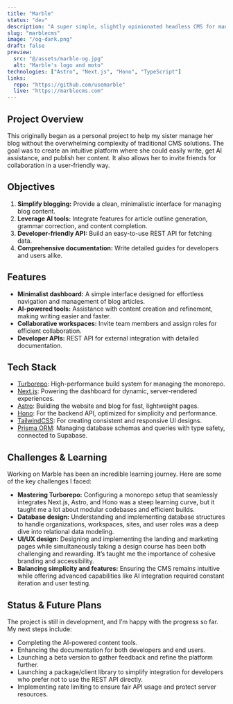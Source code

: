 ```yaml
---
title: "Marble"
status: "dev"
description: "A super simple, slightly opinionated headless CMS for managing your blog."
slug: "marblecms"
image: "/og-dark.png"
draft: false
preview:
  src: "@/assets/marble-og.jpg"
  alt: "Marble's logo and moto"
technologies: ["Astro", "Next.js", "Hono", "TypeScript"]
links:
  repo: "https://github.com/usemarble"
  live: "https://marblecms.com"
---
```


## Project Overview

This originally began as a personal project to help my sister manage her blog without the overwhelming complexity of traditional CMS solutions. The goal was to create an intuitive platform where she could easily write, get AI assistance, and publish her content. It also allows her to invite friends for collaboration in a user-friendly way.

## Objectives

1. **Simplify blogging:** Provide a clean, minimalistic interface for managing blog content.
2. **Leverage AI tools:** Integrate features for article outline generation, grammar correction, and content completion.
3. **Developer-friendly API:** Build an easy-to-use REST API for fetching data.
4. **Comprehensive documentation:** Write detailed guides for developers and users alike.

## Features

- **Minimalist dashboard:** A simple interface designed for effortless navigation and management of blog articles.
- **AI-powered tools:** Assistance with content creation and refinement, making writing easier and faster.
- **Collaborative workspaces:** Invite team members and assign roles for efficient collaboration.
- **Developer APIs:** REST API for external integration with detailed documentation.

## Tech Stack

- [Turborepo](https://turbo.build/repo): High-performance build system for managing the monorepo.
- [Next.js](https://nextjs.org): Powering the dashboard for dynamic, server-rendered experiences.
- [Astro](https://astro.build): Building the website and blog for fast, lightweight pages.
- [Hono](https://hono.dev): For the backend API, optimized for simplicity and performance.
- [TailwindCSS](https://tailwindcss.com): For creating consistent and responsive UI designs.
- [Prisma ORM](https://prisma.io): Managing database schemas and queries with type safety, connected to Supabase.

## Challenges & Learning

Working on Marble has been an incredible learning journey. Here are some of the key challenges I faced:

- **Mastering Turborepo:** Configuring a monorepo setup that seamlessly integrates Next.js, Astro, and Hono was a steep learning curve, but it taught me a lot about modular codebases and efficient builds.
- **Database design:** Understanding and implementing database structures to handle organizations, workspaces, sites, and user roles was a deep dive into relational data modeling.
- **UI/UX design:** Designing and implementing the landing and marketing pages while simultaneously taking a design course has been both challenging and rewarding. It’s taught me the importance of cohesive branding and accessibility.
- **Balancing simplicity and features:** Ensuring the CMS remains intuitive while offering advanced capabilities like AI integration required constant iteration and user testing.

## Status & Future Plans

The project is still in development, and I’m happy with the progress so far. My next steps include:

- Completing the AI-powered content tools.
- Enhancing the documentation for both developers and end users.
- Launching a beta version to gather feedback and refine the platform further.
- Launching a package/client library to simplify integration for developers who prefer not to use the REST API directly.
- Implementing rate limiting to ensure fair API usage and protect server resources.
